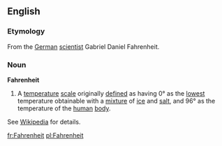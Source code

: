 ==English==
===Etymology===
From the [[German]] [[scientist]] Gabriel Daniel Fahrenheit.
===Noun===
'''Fahrenheit'''
# A [[temperature]] [[scale]] originally [[define]]d as having 0° as the [[lowest]] temperature obtainable with a [[mixture]] of [[ice]] and [[salt]], and 96° as the temperature of the [[human]] [[body]].

See [[w:Fahrenheit|Wikipedia]] for details.

[[fr:Fahrenheit]]
[[pl:Fahrenheit]]